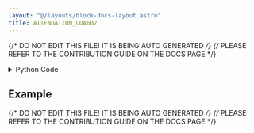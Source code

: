 ```yaml
---
layout: "@/layouts/block-docs-layout.astro"
title: ATTENUATION_LDA602
---
```


{/* DO NOT EDIT THIS FILE! IT IS BEING AUTO GENERATED */}
{/* PLEASE REFER TO THE CONTRIBUTION GUIDE ON THE DOCS PAGE */}


<PythonDocsDisplay docstring={docstring} />

<details>
<summary>Python Code</summary>

```python
from flojoy import flojoy, DataContainer, TextBlob
from typing import Optional, Literal
from qcodes_contrib_drivers.drivers.Vaunix.LDA import Vaunix_LDA
import platform
from numpy import allclose
from os import path


@flojoy(deps={"qcodes-contrib-drivers": "0.18.0"})
def ATTENUATION_LDA602(
    serial_number: int = 839,
    query_set: Literal["query", "set"] = "query",
    attenuation: float = 10.0,
    default: Optional[DataContainer] = None,
) -> TextBlob:
    """The ATTENUATION_LDA602 node sets or queries the attenuation for the LDA-602 Digital Attenuator.

    When setting the attenuation, the attenuation is then queried to ensure
    the attenuation was set correctly.
    The attenuation is rounded to the nearest 0.5 dB.

    This node should also work with compatible LDA attenuators (untested).

    Parameters
    ----------
    serial_number: str
        The serial number (not model number) to connect to.
    query_set: str
        Query or set the attenuation?
    attenuation: str
        The attenuation to set the LDA to, in dB.

    Returns
    -------
    DataContainer
        TextBlob: The current attenuation value.
    """

    assert (
        platform.system() == "Windows" and platform.architecture()[0] == "64bit"
    ), "This node currently supports only 64bit Windows."

    driver_path = path.dirname(__file__)

    assert path.isfile(
        path.join(driver_path, "VNX_atten64.dll")
    ), f"Ensure the dll file is placed here: {driver_path}"

    if query_set == "set":
        assert (
            0.0 <= attenuation <= 63.0
        ), f"The attenuation must be between 0 and 63 (set point: {attenuation})."

    attenuator = Vaunix_LDA("LDA", serial_number, dll_path=driver_path)

    match query_set:
        case "query":
            result = round(attenuator.attenuation() * 5, 2)
            s = f"Set to {round(attenuator.attenuation() * 5, 2)} dB"
        case "set":
            attenuator.attenuation(attenuation)
            result = round(attenuator.attenuation() * 5, 2)

            assert allclose(
                result, attenuation, rtol=0.1
            ), f"Resulting attenuation {result} is far from the set point {attenuation}"

            s = f"Set to {result} dB"

    attenuator.close()

    return TextBlob(text_blob=s)

```

[Find this Flojoy Block on GitHub](https://github.com/flojoy-ai/blocks/blob/main/blocks/IO/INSTRUMENTS/ATTENUATORS/LDA/LDA602/ATTENUATION_LDA602/ATTENUATION_LDA602.py)

</details>

## Example

<GetHelpWidget />

<AppDisplay app={app} blockName="ATTENUATION_LDA602" client:visible />



{/* DO NOT EDIT THIS FILE! IT IS BEING AUTO GENERATED */}
{/* PLEASE REFER TO THE CONTRIBUTION GUIDE ON THE DOCS PAGE */}
